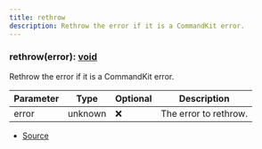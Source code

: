 ```yaml
---
title: rethrow
description: Rethrow the error if it is a CommandKit error.
---
```



### rethrow(error): [void](https://developer.mozilla.org/en-US/docs/Web/JavaScript/Reference/Global_Objects/undefined)

Rethrow the error if it is a CommandKit error.



| Parameter | Type | Optional | Description |
| ----------- | ----------- | ----------- | ----------- |
| error | unknown | ❌ | The error to rethrow. |


- [Source](https://github.com/underctrl-io/commandkit/blob/141d1404ab18a8e659209a0fab65466bf3b6dd85/packages/commandkit/src/app/middleware/signals.ts#L21)
